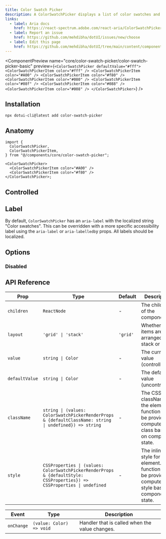 ```yaml
---
title: Color Swatch Picker
description: A ColorSwatchPicker displays a list of color swatches and allows a user to select one of them.
links:
  - label: Aria docs
    href: https://react-spectrum.adobe.com/react-aria/ColorSwatchPicker.html
  - label: Report an issue
    href: https://github.com/mehdibha/dotUI/issues/new/choose
  - label: Edit this page
    href: https://github.com/mehdibha/dotUI/tree/main/content/components/colors/color-swatch-picker.mdx?plain=1
---
```


<ComponentPreview
  name="core/color-swatch-picker/color-swatch-picker-basic"
  preview={`<ColorSwatchPicker defaultValue="#fff">
    <ColorSwatchPickerItem color="#fff" />
    <ColorSwatchPickerItem color="#A00" />
    <ColorSwatchPickerItem color="#f80" />
    <ColorSwatchPickerItem color="#080" />
    <ColorSwatchPickerItem color="#08f" />
    <ColorSwatchPickerItem color="#088" />
    <ColorSwatchPickerItem color="#008" />
  </ColorSwatchPicker>`}
/>

## Installation

```package-install
npx dotui-cli@latest add color-swatch-picker
```

## Anatomy

```tsx
import {
  ColorSwatchPicker,
  ColorSwatchPickerItem,
} from "@/components/core/color-swatch-picker";

<ColorSwatchPicker>
  <ColorSwatchPickerItem color="#A00" />
  <ColorSwatchPickerItem color="#f80" />
</ColorSwatchPicker>;
```

## Controlled

<ComponentPreview name="core/color-swatch-picker/color-swatch-picker-controlled" />

## Label

By default, `ColorSwatchPicker` has an `aria-label` with the localized string "Color swatches". This can be overridden with a more specific accessibility label using the `aria-label` or `aria-labelledb`y props. All labels should be localized.

## Options

### Disabled

<ComponentPreview name="core/color-swatch-picker/color-swatch-picker-disabled" />

## API Reference

| Prop           | Type                                                                                                                    | Default  | Description                                                                                                  |
| -------------- | ----------------------------------------------------------------------------------------------------------------------- | -------- | ------------------------------------------------------------------------------------------------------------ |
| `children`     | `ReactNode`                                                                                                             | -        | The children of the component.                                                                               |
| `layout`       | `'grid' \| 'stack'`                                                                                                     | `'grid'` | Whether the items are arranged in a stack or grid.                                                           |
| `value`        | `string \| Color`                                                                                                       | -        | The current value (controlled).                                                                              |
| `defaultValue` | `string \| Color`                                                                                                       | -        | The default value (uncontrolled).                                                                            |
| `className`    | `string \| (values: ColorSwatchPickerRenderProps & {defaultClassName: string \| undefined}) => string`                  | -        | The CSS className for the element. A function may be provided to compute the class based on component state. |
| `style`        | `CSSProperties \| (values: ColorSwatchPickerRenderProps & {defaultStyle: CSSProperties}) => CSSProperties \| undefined` | -        | The inline style for the element. A function may be provided to compute the style based on component state.  |

| Event      | Type                     | Description                                    |
| ---------- | ------------------------ | ---------------------------------------------- |
| `onChange` | `(value: Color) => void` | Handler that is called when the value changes. |
